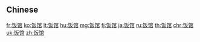 {{also|飯館}}
==Chinese==
{{zh-see|飯館}}

[[fr:饭馆]]
[[ko:饭馆]]
[[lt:饭馆]]
[[hu:饭馆]]
[[mg:饭馆]]
[[fj:饭馆]]
[[ja:饭馆]]
[[ru:饭馆]]
[[th:饭馆]]
[[chr:饭馆]]
[[uk:饭馆]]
[[zh:饭馆]]
